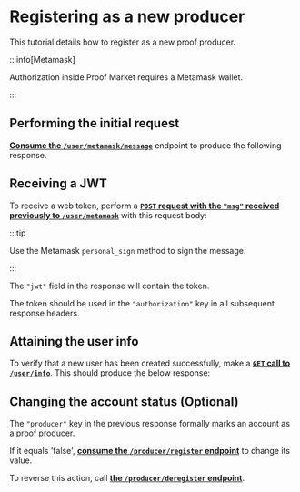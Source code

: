 
# Registering as a new producer

This tutorial details how to register as a new proof producer.

:::info[Metamask]

Authorization inside Proof Market requires a Metamask wallet.

:::

## Performing the initial request

[**Consume the `/user/metamask/message`**](../../api-reference#operation/MetamaskAuthMessage) endpoint to produce the following response.

<ApiSchema pointer="#/components/schemas/MetamaskAuthMessage"/>

## Receiving a JWT

To receive a web token, perform a [**`POST` request with the `"msg"` received previously to `/user/metamask`**](../../api-reference#operation/MetamaskAuthRequest) with this request body:

<ApiSchema pointer="#/components/schemas/MetamaskAuthRequest"/>

:::tip

Use the Metamask `personal_sign` method to sign the message. 

:::

The `"jwt"` field in the response will contain the token.

<ApiSchema pointer="#/components/schemas/AuthUser"/>

The token should be used in the `"authorization"` key in all subsequent response headers.

## Attaining the user info

To verify that a new user has been created successfully, make a [**`GET` call to `/user/info`**](../../api-reference#operation/Me). This should produce the below response:

<ApiSchema pointer="#/components/schemas/UserDetails"/>

## Changing the account status (Optional)

The `"producer"` key in the previous response formally marks an account as a proof producer. 

If it equals 'false', [**consume the `/producer/register` endpoint**](../../api-reference#operation/Register) to change its value.

<ApiSchema pointer="#/components/schemas/RegisterProducerResponse"/>

To reverse this action, call [**the `/producer/deregister` endpoint**](../../api-reference#operation/Deregister).

